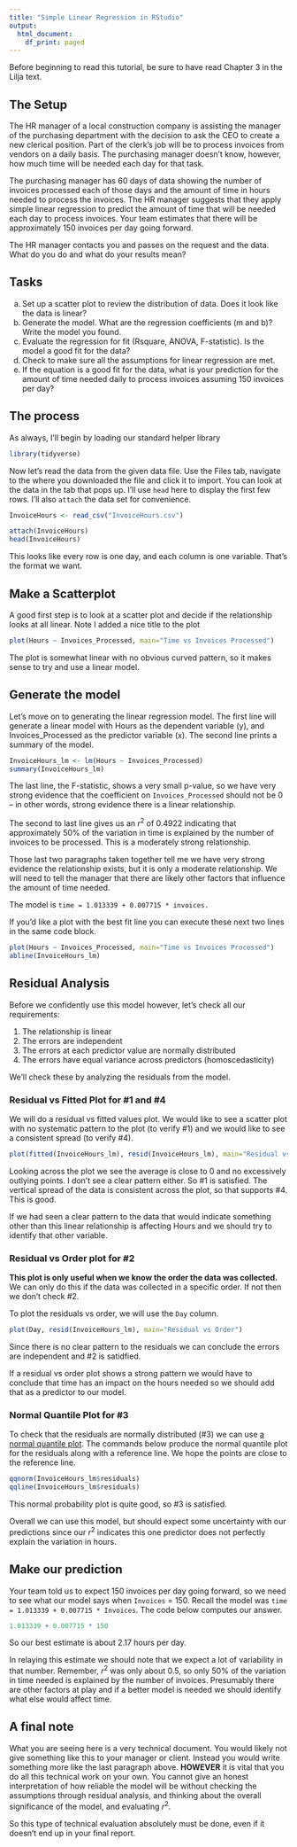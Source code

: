 ```yaml
---
title: "Simple Linear Regression in RStudio"
output:
  html_document:
    df_print: paged
---
```


Before beginning to read this tutorial, be sure to have read Chapter 3 in the Lilja text.

## The Setup

The HR manager of a local construction company is assisting the manager of the purchasing department with the decision to ask the CEO to create a new clerical position. Part of the clerk's job will be to process invoices from vendors on a daily basis. The purchasing manager doesn't know, however, how much time will be needed each day for that task. 

The purchasing manager has 60 days of data showing the number of invoices processed each of those days and the amount of time in hours needed to process the invoices. The HR manager suggests that they apply simple linear regression to predict the amount of time that will be needed each day to process invoices.  Your team estimates that there will be approximately 150 invoices per day going forward.

The HR manager contacts you and passes on the request and the data. What do you do and what do your results mean?

## Tasks

a.  Set up a scatter plot to review the distribution of data. Does it look like the data is linear?
b.  Generate the model. What are the regression coefficients (m and b)? Write the model you found.
d.  Evaluate the regression for fit (Rsquare, ANOVA, F-statistic). Is the model a good fit for the data?
c.  Check to make sure all the assumptions for linear regression are met.
e.  If the equation is a good fit for the data, what is your prediction for the amount of time needed daily to process invoices assuming 150 invoices per day?




## The process

As always, I'll begin by loading our standard helper library
```r
library(tidyverse)
```

Now let's read the data from the given data file.  Use the Files tab, navigate to the where you downloaded the file and click it to import.  You can look at the data in the tab that pops up.  I'll use `head` here to display the first few rows.  I'll also `attach` the data set for convenience.
```r
InvoiceHours <- read_csv("InvoiceHours.csv")
```
```r
attach(InvoiceHours)
head(InvoiceHours)
```

This looks like every row is one day, and each column is one variable.  That's the format we want.

## Make a Scatterplot
A good first step is to look at a scatter plot and decide if the relationship looks at all linear.  Note I added a nice title to the plot
```r
plot(Hours ~ Invoices_Processed, main="Time vs Invoices Processed")
```

The plot is somewhat linear with no obvious curved pattern, so it makes sense to try and use a linear model.  

## Generate the model
Let's move on to generating the linear regression model.  The first line will generate a linear model with Hours as the dependent variable (y), and Invoices_Processed as the predictor variable (x).  The second line prints a summary of the model.
```r
InvoiceHours_lm <- lm(Hours ~ Invoices_Processed)
summary(InvoiceHours_lm)
```

The last line, the F-statistic, shows a very small p-value, so we have very strong evidence that the coefficient on `Invoices_Processed` should not be 0 -- in other words, strong evidence there is a linear relationship.

The second to last line gives us an $r^2$ of 0.4922 indicating that approximately 50% of the variation in time is explained by the number of invoices to be processed.  This is a moderately strong relationship.

Those last two paragraphs taken together tell me we have very strong evidence the relationship exists, but it is only a moderate relationship.  We will need to tell the manager that there are likely other factors that influence the amount of time needed.

The model is `time = 1.013339 + 0.007715 * invoices.`

If you'd like a plot with the best fit line you can execute these next two lines in the same code block.
```r
plot(Hours ~ Invoices_Processed, main="Time vs Invoices Processed")
abline(InvoiceHours_lm)
```


## Residual Analysis

Before we confidently use this model however, let's check all our requirements:

1. The relationship is linear
2. The errors are independent
3. The errors at each predictor value are normally distributed
4. The errors have equal variance across predictors (homoscedasticity)

We'll check these by analyzing the residuals from the model.

### Residual vs Fitted Plot for #1 and #4
We will do a residual vs fitted values plot.  We would like to see a scatter plot with no systematic pattern to the plot (to verify #1) and we would like to see a consistent spread (to verify #4).
```r
plot(fitted(InvoiceHours_lm), resid(InvoiceHours_lm), main="Residual vs Fitted Values")
```

Looking across the plot we see the average is close to 0 and no excessively outlying points.  I don't see a clear pattern either.  So #1 is satisfied.  The vertical spread of the data is consistent across the plot, so that supports #4.  This is good.

If we had seen a clear pattern to the data that would indicate something other than this linear relationship is affecting Hours and we should try to identify that other variable.  


### Residual vs Order plot for #2
**This plot is only useful when we know the order the data was collected.**  We can only do this if the data was collected in a specific order.  If not then we don't check #2.

To plot the residuals vs order, we will use the `Day` column.
```r
plot(Day, resid(InvoiceHours_lm), main="Residual vs Order")
```

Since there is no clear pattern to the residuals we can conclude the errors are independent and #2 is satidfied.

If a residual vs order plot shows a strong pattern we would have to conclude that time has an impact on the hours needed so we should add that as a predictor to our model.



### Normal Quantile Plot for #3
To check that the residuals are normally distributed (#3) we can use [a normal quantile plot](https://newonlinecourses.science.psu.edu/stat501/node/281/).  The commands below produce the normal quantile plot for the residuals along with a reference line.  We hope the points are close to the reference line.
```r
qqnorm(InvoiceHours_lm$residuals)
qqline(InvoiceHours_lm$residuals)
```

This normal probability plot is quite good, so #3 is satisfied.






Overall we can use this model, but should expect some uncertainty with our predictions since our $r^2$ indicates this one predictor does not perfectly explain the variation in hours.

## Make our prediction
Your team told us to expect 150 invoices per day going forward, so we need to see what our model says when `Invoices` = 150.  Recall the model was `time = 1.013339 + 0.007715 * Invoices`.  The code below computes our answer.
```r
1.013339 + 0.007715 * 150
```

So our best estimate is about 2.17 hours per day.

In relaying this estimate we should note that we expect a lot of variability in that number.  Remember, $r^2$ was only about 0.5, so only 50% of the variation in time needed is explained by the number of invoices.  Presumably there are other factors at play and if a better model is needed we should identify what else would affect time.


## A final note
What you are seeing here is a very technical document.  You would likely not give something like this to your manager or client.  Instead you would write something more like the last paragraph above.  **HOWEVER** it is vital that you do all this technical work on your own.  You cannot give an honest interpretation of how reliable the model will be without checking the assumptions through residual analysis, and thinking about the overall significance of the model, and evaluating $r^2$.

So this type of technical evaluation absolutely must be done, even if it doesn't end up in your final report.
